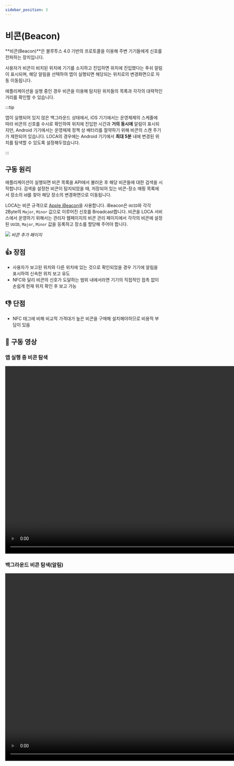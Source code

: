 ```yaml
---
sidebar_position: 3
---
```


# 비콘(Beacon)

**비콘(Beacon)**은 블루투스 4.0 기반의 프로토콜을 이용해 주변 기기들에게 신호를 전파하는 장치입니다.

사용자가 비콘이 비치된 위치에 기기를 소지하고 진입하면 위치에 진입했다는 푸쉬 알림이 표시되며, 해당 알림을 선택하여 앱이 실행되면 해당되는 위치로의 변경화면으로 자동 이동됩니다.

애플리케이션을 실행 중인 경우 비콘을 이용해 탐지된 위치들의 목록과 각각의 대략적인 거리를 확인할 수 있습니다.

:::tip

앱이 실행되어 있지 않은 백그라운드 상태에서, iOS 기기에서는 운영체제의 스케줄에 따라 비콘의 신호를 수시로 확인하여 위치에 진입한 시간과 **거의 동시에** 알림이 표시되지만,
Android 기기에서는 운영체제 정책 상 배터리를 절약하기 위해 비콘의 스캔 주기가 제한되어 있습니다.
LOCA의 경우에는 Android 기기에서 **최대 5분** 내에 변경된 위치를 탐색할 수 있도록 설정해두었습니다.

:::

## 구동 원리

애플리케이션이 실행되면 비콘 목록을 API에서 불러온 후 해당 비콘들에 대한 검색을 시작합니다. 검색을 설정한 비콘이 탐지되었을 때, 저장되어 있는 비콘-장소 매핑 목록에서 장소의 id를 찾아 해당 장소의 변경화면으로 이동됩니다.

LOCA는 비콘 규격으로 [Apple iBeacon](https://developer.apple.com/ibeacon/)을 사용합니다. iBeacon은 `UUID`와 각각 2Byte의 `Major`, `Minor` 값으로 이루어진 신호를 Broadcast합니다. 비콘을 LOCA 서비스에서 운영하기 위해서는 관리자 웹페이지의 비콘 관리 페이지에서 각각의 비콘에 설정된 `UUID`, `Major`, `Minor` 값을 등록하고 장소를 할당해 주어야 합니다.

![](/img/add-beacon.png)
_비콘 추가 페이지_

## 👍 장점

- 사용자가 보고된 위치와 다른 위치에 있는 것으로 확인되었을 경우 기기에 알림을 표시하여 신속한 위치 보고 유도
- NFC와 달리 비콘의 신호가 도달하는 범위 내에서라면 기기의 직접적인 접촉 없이 손쉽게 현재 위치 확인 후 보고 가능

## 👎 단점

- NFC 태그에 비해 비교적 가격대가 높은 비콘을 구매해 설치해야하므로 비용적 부담이 있음

## 🎥 구동 영상

### 앱 실행 중 비콘 탐색

<video
  src="https://user-images.githubusercontent.com/10806659/137743827-25a7582e-4a69-4634-bec2-33f8cc796e3c.mp4"
  controls="controls"
  muted="muted"
  height="600"
/>

### 백그라운드 비콘 탐색(알림)

<video
  src="https://user-images.githubusercontent.com/10806659/137745125-17c2ed1d-1cc1-4eeb-8a5e-728c5762d31d.mp4"
  controls="controls"
  muted="muted"
  height="600"
/>
